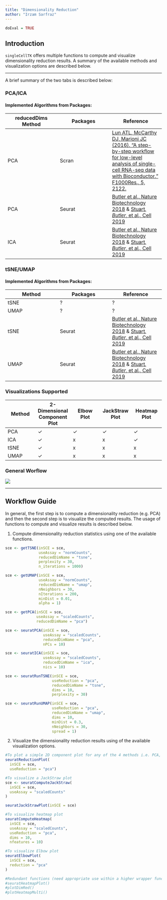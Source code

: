 ```yaml
---
title: "Dimensionality Reduction"
author: "Irzam Sarfraz"
---
```

```r
doEval = TRUE
```
## Introduction
`singleCellTK` offers multiple functions to compute and visualize dimensionality reduction results.
A summary of the available methods and visualization options are described below.

---

A brief summary of the two tabs is described below:

### PCA/ICA
#### Implemented Algorithms from Packages:
|reducedDims Method|Packages|Reference|
|---|---|---| 
| PCA | Scran  | [Lun ATL, McCarthy DJ, Marioni JC (2016). “A step-by-step workflow for low-level analysis of single-cell RNA-seq data with Bioconductor.” F1000Res., 5, 2122.](https://doi.org/10.12688/f1000research.9501.2) |
| PCA | Seurat | [Butler et al., Nature Biotechnology 2018](https://www.nature.com/articles/nbt.4096) & [Stuart*, Butler*, et al., Cell 2019](https://www.cell.com/cell/fulltext/S0092-8674(19)30559-8) |
| ICA | Seurat | [Butler et al., Nature Biotechnology 2018](https://www.nature.com/articles/nbt.4096) & [Stuart*, Butler*, et al., Cell 2019](https://www.cell.com/cell/fulltext/S0092-8674(19)30559-8) |

### tSNE/UMAP
#### Implemented Algorithms from Packages:
|Method|Packages|Reference|
|---|---|---| 
| tSNE | ?  | ? |
| UMAP | ?  | ? |
| tSNE | Seurat | [Butler et al., Nature Biotechnology 2018](https://www.nature.com/articles/nbt.4096) & [Stuart*, Butler*, et al., Cell 2019](https://www.cell.com/cell/fulltext/S0092-8674(19)30559-8) |
| UMAP | Seurat | [Butler et al., Nature Biotechnology 2018](https://www.nature.com/articles/nbt.4096) & [Stuart*, Butler*, et al., Cell 2019](https://www.cell.com/cell/fulltext/S0092-8674(19)30559-8) |

### Visualizations Supported
| Method | 2-Dimensional Component Plot | Elbow Plot | JackStraw Plot | Heatmap Plot |
|---|---|---|---|---|
|PCA| $\checkmark$ | $\checkmark$ | $\checkmark$ | $\checkmark$ |
|ICA| $\checkmark$ |x|x|$\checkmark$|
|tSNE| $\checkmark$ |x|x|x|
|UMAP| $\checkmark$ |x|x|x|

### General Worflow
![](ui_screenshots/dimensionality_reduction/dr_workflow.png)

---

## Workflow Guide
In general, the first step is to compute a dimensionality reduction (e.g. PCA) and then the second
step is to visualize the computed results. The usage of functions to compute and visualize 
results is described below.

1. Compute dimensionality reduction statistics using one of the available functions.
```r
sce <- getTSNE(inSCE = sce,
               useAssay = "normCounts",
               reducedDimName = "tsne",
               perplexity = 30,
               n_iterations = 1000)

sce <- getUMAP(inSCE = sce,
               useAssay = "normCounts",
               reducedDimName = "umap",
               nNeighbors = 30,
               nIterations = 200,
               minDist = 0.01,
               alpha = 1)

sce <- getPCA(inSCE = sce,
              useAssay = "scaledCounts",
              reducedDimName = "pca")

sce <- seuratPCA(inSCE = sce,
                 useAssay = "scaledCounts",
                 reducedDimName = "pca",
                 nPCs = 10)

sce <- seuratICA(inSCE = sce,
                 useAssay = "scaledCounts",
                 reducedDimName = "ica",
                 nics = 10)

sce <- seuratRunTSNE(inSCE = sce,
                     useReduction = "pca",
                     reducedDimName = "tsne",
                     dims = 10,
                     perplexity = 30)

sce <- seuratRunUMAP(inSCE = sce,
                     useReduction = "pca",
                     reducedDimName = "umap",
                     dims = 10,
                     minDist = 0.3,
                     nNeighbors = 30,
                     spread = 1)
```


2. Visualize the dimensionality reduction results using of the available visualization options.
```r
#To plot a simple 2D component plot for any of the 4 methods i.e. PCA, ICA, tSNE and UMAP
seuratReductionPlot(
  inSCE = sce,
  useReduction = "pca")

#To visualize a JackStraw plot
sce <- seuratComputeJackStraw(
  inSCE = sce,
  useAssay = "scaledCounts"
)

seuratJackStrawPlot(inSCE = sce)

#To visualize heatmap plot
seuratComputeHeatmap(
  inSCE = sce,
  useAssay = "scaledCounts",
  useReduction = "pca",
  dims = 10,
  nfeatures = 10)

#To visualize Elbow plot
seuratElbowPlot(
  inSCE = sce,
  reduction = "pca"
)

#Redundant functions (need appropriate use within a higher wrapper function)
#seuratHeatmapPlot()
#plotDimRed()
#plotHeatmapMulti()
```